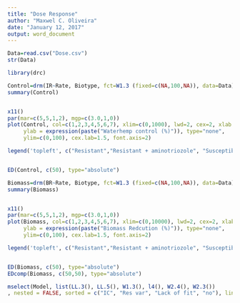 ---
title: "Dose Response"
author: "Maxwel C. Oliveira"
date: "January 12, 2017"
output: word_document 
---

  
  
```{r loadData, message=FALSE, warning=FALSE, include=FALSE}
Data=read.csv("Dose.csv")
str(Data)
```



```{r LoadPackage drc, warning=FALSE, echo=FALSE, include=FALSE}
library(drc)
```

```{r Control, warning=FALSE, echo=FALSE, include=FALSE}
Control=drm(IR~Rate, Biotype, fct=W1.3 (fixed=c(NA,100,NA)), data=Data)
summary(Control)


x11()
par(mar=c(5,5,1,2), mgp=c(3.0,1,0))
plot(Control, col=c(1,2,3,4,5,6,7), xlim=c(0,1000), lwd=2, cex=2, xlab = expression(paste("Mesotrione (g ai ha "^"-1",")")), cex.axis=1.5, legend = F,
     ylab = expression(paste("Waterhemp control (%)")), type="none",
     ylim=c(0,100), cex.lab=1.5, font.axis=2)

legend('topleft', c("Resistant","Resistant + aminotriozole", "Susceptible", "SxR - 11 + aminotriozole", "SxR - 13", "SxR - 9", "RxS - 5"), col=c(1,2,3,4,5,6,7), lwd=2, bty="n", cex=1.5, lty=c(1,2,3,4,5,6,7))


ED(Control, c(50), type="absolute")

```

```{r Biomass Reduction, warning=FALSE, echo=FALSE, include=FALSE}
Biomass=drm(BR~Rate, Biotype, fct=W1.3 (fixed=c(NA,100,NA)), data=Data)
summary(Biomass)


x11()
par(mar=c(5,5,1,2), mgp=c(3.0,1,0))
plot(Biomass, col=c(1,2,3,4,5,6,7), xlim=c(0,10000), lwd=2, cex=2, xlab = expression(paste("Mesotrione (g ai ha "^"-1",")")), cex.axis=1.5, legend = F,
     ylab = expression(paste("Biomass Redcution (%)")), type="none",
     ylim=c(0,100), cex.lab=1.5, font.axis=2)

legend('topleft', c("Resistant","Resistant + aminotriozole", "Susceptible", "SxR - 11 + aminotriozole", "SxR - 13", "SxR - 9", "RxS - 5"), col=c(1,2,3,4,5,6,7), lwd=2, bty="n", cex=1.5, lty=c(1,2,3,4,5,6,7))


ED(Biomass, c(50), type="absolute")
EDcomp(Biomass, c(50,50), type="absolute")
```
 



```{r Model selection, warning=FALSE, echo=FALSE, include=FALSE}
mselect(Model, list(LL.3(), LL.5(), W1.3(), l4(), W2.4(), W2.3())
, nested = FALSE, sorted = c("IC", "Res var", "Lack of fit", "no"), linreg = FALSE, icfct = AIC)
```















